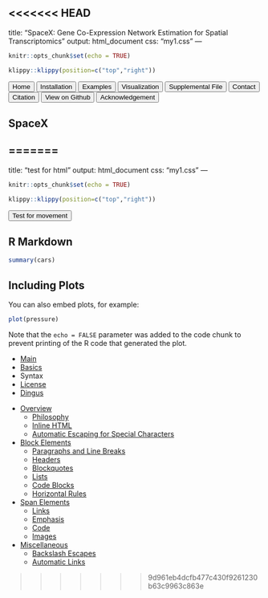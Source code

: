 <<<<<<< HEAD
---
title: "SpaceX: Gene Co-Expression Network Estimation for
 Spatial Transcriptomics"
output: html_document
css: "my1.css"
---

```r
knitr::opts_chunk$set(echo = TRUE)
```

```r
klippy::klippy(position=c("top","right"))
```
 <div class="part1">

<div class="tab">
<button class="tablinks button" onclick="location.href='htmlrmark1.html'">Home</button>
<button class="tablinks button" onClick="location.href='my2.html'">Installation</button> 
<button class="tablinks button" onclick="location.href='my3.html'">Examples</button>
<button class="tablinks button" onclick="location.href='my4.html'">Visualization</button>
<button class="tablinks button" onclick="location.href='my5.html'">Supplemental File</button>
<button class="tablinks button" onclick="location.href='my6.html'">Contact</button>
<button class="tablinks button" onclick="location.href='my7.html'">Citation</button>
<button class="tablinks button" onclick="location.href='my8.html'">View on Github</button>
<button class="tablinks button" onclick="location.href='my9.html'">Acknowledgement</button>
 </div>
  </div>


## SpaceX








=======
---
title: "test for html"
output: html_document
css: "my1.css"
---

```r
knitr::opts_chunk$set(echo = TRUE)
```

```r
klippy::klippy(position=c("top","right"))
```
 <div class="part1">
<div class="tab">
<button class="tablinks button" onClick="location.href='my2.html'">Test for movement</button> 
 </div>
  </div>


## R Markdown



```r
summary(cars)
```

## Including Plots

You can also embed plots, for example:

```r
plot(pressure)
```

Note that the `echo = FALSE` parameter was added to the code chunk to prevent printing of the R code that generated the plot.





<ul id="ProjectSubmenu">
    <li><a href="/projects/markdown/" title="Markdown Project Page">Main</a></li>
    <li><a href="/projects/markdown/basics" title="Markdown Basics">Basics</a></li>
    <li><a class="selected" title="Markdown Syntax Documentation">Syntax</a></li>
    <li><a href="/projects/markdown/license" title="Pricing and License Information">License</a></li>
    <li><a href="/projects/markdown/dingus" title="Online Markdown Web Form">Dingus</a></li>
</ul>


*   [Overview](#overview)
    *   [Philosophy](#philosophy)
    *   [Inline HTML](#html)
    *   [Automatic Escaping for Special Characters](#autoescape)
*   [Block Elements](#block)
    *   [Paragraphs and Line Breaks](#p)
    *   [Headers](#header)
    *   [Blockquotes](#blockquote)
    *   [Lists](#list)
    *   [Code Blocks](#precode)
    *   [Horizontal Rules](#hr)
*   [Span Elements](#span)
    *   [Links](#link)
    *   [Emphasis](#em)
    *   [Code](#code)
    *   [Images](#img)
*   [Miscellaneous](#misc)
    *   [Backslash Escapes](#backslash)
    *   [Automatic Links](#autolink)

>>>>>>> 9d961eb4dcfb477c430f9261230b63c9963c863e
